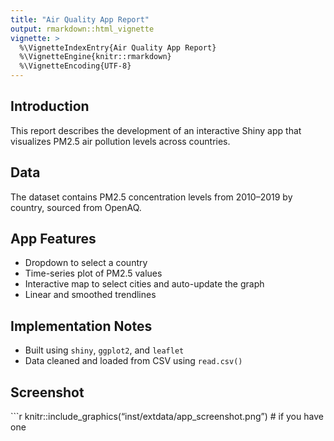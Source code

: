 ```yaml
---
title: "Air Quality App Report"
output: rmarkdown::html_vignette
vignette: >
  %\VignetteIndexEntry{Air Quality App Report}
  %\VignetteEngine{knitr::rmarkdown}
  %\VignetteEncoding{UTF-8}
---
```


## Introduction

This report describes the development of an interactive Shiny app that visualizes PM2.5 air pollution levels across countries.

## Data

The dataset contains PM2.5 concentration levels from 2010–2019 by country, sourced from OpenAQ.

## App Features

- Dropdown to select a country
- Time-series plot of PM2.5 values
- Interactive map to select cities and auto-update the graph
- Linear and smoothed trendlines

## Implementation Notes

- Built using `shiny`, `ggplot2`, and `leaflet`
- Data cleaned and loaded from CSV using `read.csv()`

## Screenshot

```r
knitr::include_graphics("inst/extdata/app_screenshot.png")  # if you have one

